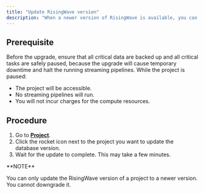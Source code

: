 ```yaml
---
title: "Update RisingWave version"
description: "When a newer version of RisingWave is available, you can update the database version of your project to the latest. See the [Release Notes of RisingWave](/release-notes/) for feature updates of each version."
---
```


## Prerequisite

Before the upgrade, ensure that all critical data are backed up and all critical tasks are safely paused, because the upgrade will cause temporary downtime and halt the running streaming pipelines. While the project is paused:

* The project will be accessible.
* No streaming pipelines will run.
* You will not incur charges for the compute resources.

## Procedure

1. Go to [**Project**](https://cloud.risingwave.com/project/home/).
2. Click the rocket icon next to the project you want to update the database version.
3. Wait for the update to complete. This may take a few minutes.

<Info>
**NOTE**

You can only update the RisingWave version of a project to a newer version. You cannot downgrade it.
</Info>

